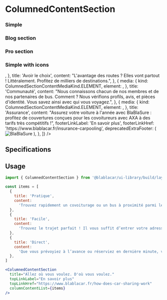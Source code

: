

<Meta title="Sections/ColumnedContentSection" />

# **ColumnedContentSection**

### Simple

<Canvas>
    <ColumnedContentSection
      title="Allez où vous voulez. D'où vous voulez."
      topLinkLabel="En savoir plus"
      topLinkHref="https://www.blablacar.fr/how-does-car-sharing-work"
      columnContentList={[
        {
          title: 'Pratique',
          content:
            'Trouvez rapidement un covoiturage ou un bus à proximité parmi les millions de trajets proposés.',
        },
        {
          title: 'Facile',
          content:
            'Trouvez le trajet parfait ! Il vous suffit d’entrer votre adresse exacte, de choisir le voyage qui vous convient le mieux, et de réserver.',
        },
        {
          title: 'Direct',
          content:
            'Que vous prévoyiez à l’avance ou réserviez en dernière minute, vous trouverez toujours un tarif avantageux.',
        },
      ]}
    />
</Canvas>

### Blog section

<Canvas>
    <ColumnedContentSection
      title="Allez où vous voulez. D'où vous voulez."
      topLinkLabel="En savoir plus"
      topLinkHref="https://www.blablacar.fr/how-does-car-sharing-work"
      columnContentList={[
        {
          title: 'Mais au fait, c’est quoi l’histoire de l’assurance auto en France ?',
          content:
            'L’assurance auto est bien évidemment obligatoire en France mais cela n’a pas toujours été le cas. Ce n’est qu’à partir de 1930 que naît le premier code des assurances.',
          media: {
            kind: ColumnedSectionContentMediaKind.COVER,
            pictureUrl:
              'https://dxxbxu0f802py.cloudfront.net/wp-content/uploads/2016/12/16144804/carre_savings-300x300.jpg',
            href:
              'https://blog.blablacar.fr/blablalife/blablafamily/bons-plans/assurance/mais-au-fait-c-est-quoi-l-histoire-de-l-assurance-auto-en-france',
          },
          footerLinkLabel: 'En savoir plus',
          footerLinkHref:
            'https://blog.blablacar.fr/blablalife/blablafamily/bons-plans/assurance/mais-au-fait-c-est-quoi-l-histoire-de-l-assurance-auto-en-france',
        },
        {
          title: 'Jeune conducteur ? On vous aide à trouver votre assurance auto !',
          content:
            'Vous avez longtemps covoituré en tant que passager, mais maintenant c’est terminé. Vous avez enfin acheté votre propre voiture et il va falloir assurer ce nouveau véhicule. La galère commence parce que c’est compliqué de trouver une assurance auto abordable quand on est jeune conducteur. Nous sommes tous passé par là.',
          media: {
            kind: ColumnedSectionContentMediaKind.COVER,
            pictureUrl:
              'https://dxxbxu0f802py.cloudfront.net/wp-content/uploads/2018/02/27101220/170703_BlaBlaCar_10712_900x900-300x300.jpg',
            href:
              'https://blog.blablacar.fr/blablalife/blablafamily/bons-plans/assurance/mais-au-fait-c-est-quoi-l-histoire-de-l-assurance-auto-en-france',
          },
          footerLinkLabel: 'En savoir plus',
          footerLinkHref:
            'https://blog.blablacar.fr/blablalife/blablafamily/bons-plans/assurance/mais-au-fait-c-est-quoi-l-histoire-de-l-assurance-auto-en-france',
        },
        {
          title: 'BlaBlaSure, la 1ère assurance auto qui récompense le covoiturage',
          content:
            'La plupart d’entre vous nous connaissent pour le covoiturage si pratique et économique, mais connaissiez-vous notre offre d’assurance auto ? BlaBlaSure, c’est une assurance auto à l’année pas tout à fait comme les autres. Parmi les différences, le bonus covoitureur est un avantage exclusivement pensé pour vous. Mais c’est quoi ce bonus ? On vous explique !',
          media: {
            kind: ColumnedSectionContentMediaKind.COVER,
            pictureUrl:
              'https://dxxbxu0f802py.cloudfront.net/wp-content/uploads/2019/08/29083651/Organic_Gift_2-300x169.png',
            href:
              'https://blog.blablacar.fr/blablalife/blablafamily/bons-plans/assurance/mais-au-fait-c-est-quoi-l-histoire-de-l-assurance-auto-en-france',
          },
          footerLinkLabel: 'En savoir plus',
          footerLinkHref:
            'https://blog.blablacar.fr/blablalife/blablafamily/bons-plans/assurance/mais-au-fait-c-est-quoi-l-histoire-de-l-assurance-auto-en-france',
        },
      ]}
    />
</Canvas>

### Pro section

<Canvas>
    <ColumnedContentSection
      title="Gain access to more than 20 million travellers across the whole country"
      columnContentList={[
        {
          title: '#1 platform in Russia for passenger auto transport*',
          content: 'Find passengers on any route among more than 20 million of BlaBlaCar travelers.',
          media: {
            kind: ColumnedSectionContentMediaKind.FIT,
            pictureUrl:
              'https://cdn.blablacar.com/kairos/assets/build/images/item_presentation_1-b0786829cd9fdc76581d2ca07d4e9357.svg',
          },
        },
        {
          title: 'An easy-to-use website for managing trips',
          content:
            'Manage your routes and control the filling up of buses from your computer or smartphone.',
          media: {
            kind: ColumnedSectionContentMediaKind.FIT,
            pictureUrl:
              'https://cdn.blablacar.com/kairos/assets/build/images/item_presentation_2-1a58d466645859b86d9bef6e454c7e9b.svg',
          },
        },
        {
          title: 'Personal support from BlaBlaCar PRO',
          content:
            'Your personal manager will help to get the maximum benefit from working with the platform.',
          media: {
            kind: ColumnedSectionContentMediaKind.FIT,
            pictureUrl:
              'https://cdn.blablacar.com/kairos/assets/build/images/item_presentation_3-28b79c781e8f536d800aa31254286333.svg',
          },
        },
      ]}
    />
</Canvas>

### Simple with icons

<Canvas>
    <ColumnedContentSection
      title="Ce qui va vous plaire"
      columnContentList={[
        {
          media: {
            kind: ColumnedSectionContentMediaKind.ELEMENT,
            element: <DirectionIcon size={90} />,
          },
          title: 'Avoir le choix',
          content:
            "L'avantage des routes ? Elles vont partout ! Littéralement. Profitez de milliers de destinations.",
        },
        {
          media: {
            kind: ColumnedSectionContentMediaKind.ELEMENT,
            element: <IdCardVerifiedIcon size={90} />,
          },
          title: 'Communauté',
          content:
            "Nous connaissons chacun de nos membres et de nos partenaires de bus. Comment ? Nous vérifions profils, avis, et pièces d'identité. Vous savez ainsi avec qui vous voyagez.",
        },
        {
          media: {
            kind: ColumnedSectionContentMediaKind.ELEMENT,
            element: <CheckShieldIcon size={90} />,
          },
          title: 'Assurance',
          content:
            "Assurez votre voiture à l'année avec BlaBlaSure : profitez de couvertures conçues pour les covoitureurs avec AXA à des tarifs très compétitifs !",
          footerLinkLabel: 'En savoir plus',
          footerLinkHref: 'https://www.blablacar.fr/insurance-carpooling',
          deprecatedExtraFooter: (
            <img
              style={{ height: '64px', marginTop: '16px' }}
              src="https://cdn.blablacar.com/kairos/assets/build/images/blablasure_logo-459e4b952a6cc04b72ea0e12f98ec673.svg"
              alt="BlaBlaSure"
            />
          ),
        },
      ]}
    />
</Canvas>

## Specifications

## Usage

```jsx
import { ColumnedContentSection } from '@blablacar/ui-library/build/layout/section/columnedContentSection'

const items = [
  {
    title: 'Pratique',
    content:
      'Trouvez rapidement un covoiturage ou un bus à proximité parmi les millions de trajets proposés.',
  },
  {
    title: 'Facile',
    content:
      'Trouvez le trajet parfait ! Il vous suffit d’entrer votre adresse exacte, de choisir le voyage qui vous convient le mieux, et de réserver.',
  },
  {
    title: 'Direct',
    content:
      'Que vous prévoyiez à l’avance ou réserviez en dernière minute, vous trouverez toujours un tarif avantageux.',
  },
]

<ColumnedContentSection
  title="Allez où vous voulez. D'où vous voulez."
  topLinkLabel="En savoir plus"
  topLinkHref="https://www.blablacar.fr/how-does-car-sharing-work"
  columnContentList={items}
/>
```

<ArgsTable of={ColumnedContentSection} />
